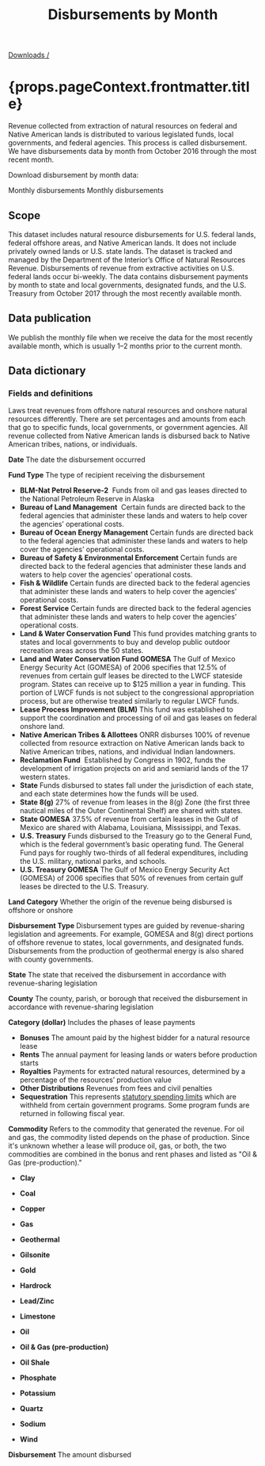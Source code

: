 ﻿---
title: Disbursements by Month
includeToc: true
layout: downloads
description: Revenue collected from extraction of natural resources on federal and Native American lands is distributed to various legislated funds, local governments, and federal agencies. This process is called disbursement.
tags:
- Data
- Downloads
- Documentation
- Disbursements
---

[Downloads /](/downloads/)

<h1>{props.pageContext.frontmatter.title}</h1>

Revenue collected from extraction of natural resources on federal and Native American lands is distributed to various legislated funds, local governments, and federal agencies. This process is called disbursement. We have disbursements data by month from October 2016 through the most recent month.
<br />

Download disbursement by month data:

<DownloadDataFile linkType="DownloadCsv" dataSet="monthly_disbursements.csv">
  Monthly disbursements
</DownloadDataFile>

<DownloadDataFile linkType="DownloadXls" dataSet="monthly_disbursements.xlsx">
  Monthly disbursements
</DownloadDataFile>

## Scope

This dataset includes natural resource disbursements for U.S. federal lands, federal offshore areas, and Native American lands. It does not include privately owned lands or U.S. state lands. The dataset is tracked and managed by the Department of the Interior’s Office of Natural Resources Revenue. Disbursements of revenue from extractive activities on U.S. federal lands occur bi-weekly. The data contains disbursement payments by month to state and local governments, designated funds, and the U.S. Treasury from October 2017 through the most recently available month.

## Data publication

We publish the monthly file when we receive the data for the most recently available month, which is usually 1–2 months prior to the current month.

## Data dictionary

### Fields and definitions
Laws treat revenues from offshore natural resources and onshore natural resources differently. There are set percentages and amounts from each that go to specific funds, local governments, or government agencies. All revenue collected from Native American lands is disbursed back to Native American tribes, nations, or individuals.
<br />

**Date**  The date the disbursement occurred
<br />


**Fund Type**  The type of recipient receiving the disbursement

* **BLM-Nat Petrol Reserve-2**  Funds from oil and gas leases directed to the National Petroleum Reserve in Alaska
* **Bureau of Land Management**  Certain funds are directed back to the federal agencies that administer these lands and waters to help cover the agencies’ operational costs.
* **Bureau of Ocean Energy Management**  Certain funds are directed back to the federal agencies that administer these lands and waters to help cover the agencies’ operational costs.
* **Bureau of Safety & Environmental Enforcement**  Certain funds are directed back to the federal agencies that administer these lands and waters to help cover the agencies’ operational costs.
* **Fish & Wildlife**  Certain funds are directed back to the federal agencies that administer these lands and waters to help cover the agencies’ operational costs.
* **Forest Service**  Certain funds are directed back to the federal agencies that administer these lands and waters to help cover the agencies’ operational costs.
* **Land & Water Conservation Fund**  This fund provides matching grants to states and local governments to buy and develop public outdoor recreation areas across the 50 states.
* **Land and Water Conservation Fund GOMESA**  The Gulf of Mexico Energy Security Act (GOMESA) of 2006 specifies that 12.5% of revenues from certain gulf leases be directed to the LWCF stateside program. States can receive up to $125 million a year in funding. This portion of LWCF funds is not subject to the congressional appropriation process, but are otherwise treated similarly to regular LWCF funds.
* **Lease Process Improvement (BLM)**  This fund was established to support the coordination and processing of oil and gas leases on federal onshore land.
* **Native American Tribes & Allottees**  ONRR disburses 100% of revenue collected from resource extraction on Native American lands back to Native American  tribes, nations, and individual Indian landowners.
* **Reclamation Fund**  Established by Congress in 1902, funds the development of irrigation projects on arid and semiarid lands of the 17 western states.
* **State**  Funds disbursed to states fall under the jurisdiction of each state, and each state determines how the funds will be used.
* **State 8(g)**  27% of revenue from leases in the 8(g) Zone (the first three nautical miles of the Outer Continental Shelf) are shared with states.
* **State GOMESA**  37.5% of revenue from certain leases in the Gulf of Mexico are shared with Alabama, Louisiana, Mississippi, and Texas.
* **U.S. Treasury**  Funds disbursed to the Treasury go to the General Fund, which is the federal government’s basic operating fund. The General Fund pays for roughly two-thirds of all federal expenditures, including the U.S. military, national parks, and schools.
* **U.S. Treasury GOMESA**  The Gulf of Mexico Energy Security Act (GOMESA) of 2006 specifies that 50% of revenues from certain gulf leases be directed to the U.S. Treasury.

**Land Category**  Whether the origin of the revenue being disbursed is offshore or onshore
<br />

**Disbursement Type**  Disbursement types are guided by revenue-sharing legislation and agreements. For example, <GlossaryTerm>GOMESA</GlossaryTerm> and <GlossaryTerm>8(g)</GlossaryTerm> direct portions of offshore revenue to states, local governments, and designated funds. Disbursements from the production of geothermal energy is also shared with county governments.
<br />

**State** The state that received the disbursement in accordance with revenue-sharing legislation
<br />

**County** The county, parish, or borough that received the disbursement in accordance with revenue-sharing legislation
<br />

**Category (dollar)** Includes the phases of lease payments

* **Bonuses**  The amount paid by the highest bidder for a natural resource lease
* **Rents**  The annual payment for leasing lands or waters before production starts
* **Royalties**  Payments for extracted natural resources, determined by a percentage of the resources’ production value
* **Other Distributions**  Revenues from fees and civil penalties
* **Sequestration**  This represents [statutory spending limits](https://www.cbo.gov/topics/budget/sequestration) which are withheld from certain government programs. Some program funds are returned in following fiscal year.

**Commodity** Refers to the commodity that generated the revenue. For oil and gas, the commodity listed depends on the phase of production. Since it's unknown whether a lease will produce oil, gas, or both, the two commodities are combined in the bonus and rent phases and listed as "Oil & Gas (pre-production)."

* **Clay**

* **Coal**

* **Copper**

* **Gas**

* **Geothermal**

* **Gilsonite**

* **Gold**

* **Hardrock**

* **Lead/Zinc**

* **Limestone**

* **Oil**

* **Oil & Gas (pre-production)**

* **Oil Shale**

* **Phosphate**

* **Potassium**

* **Quartz**

* **Sodium**

* **Wind**


**Disbursement**  The amount disbursed
